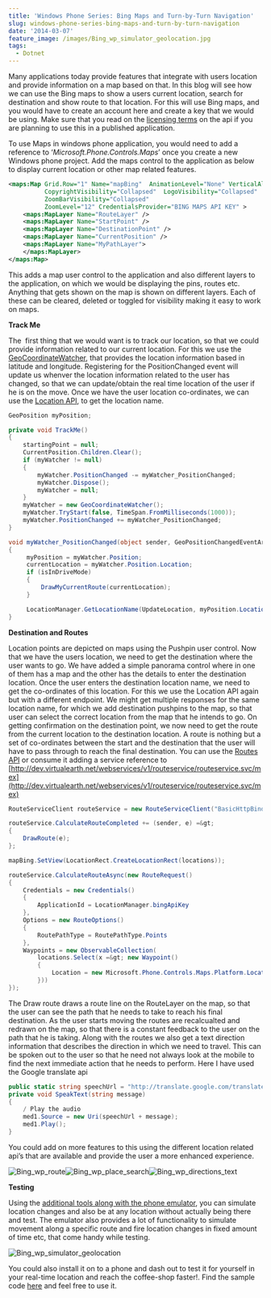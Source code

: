 ```yaml
---
title: 'Windows Phone Series: Bing Maps and Turn-by-Turn Navigation'
slug: windows-phone-series-bing-maps-and-turn-by-turn-navigation
date: '2014-03-07'
feature_image: /images/Bing_wp_simulator_geolocation.jpg
tags:
  - Dotnet
---
```

Many applications today provide features that integrate with users location and provide information on a map based on that. In this blog will see how we can use the Bing maps to show a users current location, search for destination and show route to that location. For this will use Bing maps, and you would have to create an account here and create a key that we would be using. Make sure that you read on the [licensing terms](http://www.microsoft.com/maps/product/terms.html) on the api if you are planning to use this in a published application.

To use Maps in windows phone application, you would need to add a reference to ‘_Microsoft.Phone.Controls.Maps_’ once you create a new Windows phone project. Add the maps control to the application as below to display current location or other map related features.

```xml
<maps:Map Grid.Row="1" Name="mapBing"  AnimationLevel="None" VerticalAlignment="Stretch" VerticalContentAlignment="Stretch"
          CopyrightVisibility="Collapsed"  LogoVisibility="Collapsed"
          ZoomBarVisibility="Collapsed"
          ZoomLevel="12" CredentialsProvider="BING MAPS API KEY" >
    <maps:MapLayer Name="RouteLayer" />
    <maps:MapLayer Name="StartPoint" />
    <maps:MapLayer Name="DestinationPoint" />
    <maps:MapLayer Name="CurrentPosition" />
    <maps:MapLayer Name="MyPathLayer">
    </maps:MapLayer>
</maps:Map>

```

This adds a map user control to the application and also different layers to the application, on which we would be displaying the pins, routes etc. Anything that gets shown on the map is shown on different layers. Each of these can be cleared, deleted or toggled for visibility making it easy to work on maps.

**Track Me**

The  first thing that we would want is to track our location, so that we could provide information related to our current location. For this we use the [GeoCoordinateWatcher](http://msdn.microsoft.com/en-us/library/system.device.location.geocoordinatewatcher\(v=vs.110\).aspx), that provides the location information based in latitude and longitude. Registering for the PositionChanged event will update us whenver the location information related to the user has changed, so that we can update/obtain the real time location of the user if he is on the move. Once we have the user location co-ordinates, we can use the [Location API](http://msdn.microsoft.com/en-us/library/ff701715.aspx), to get the location name.

```csharp
GeoPosition myPosition;

private void TrackMe()
{
    startingPoint = null;
    CurrentPosition.Children.Clear();
    if (myWatcher != null)
    {
        myWatcher.PositionChanged -= myWatcher_PositionChanged;
        myWatcher.Dispose();
        myWatcher = null;
    }
    myWatcher = new GeoCoordinateWatcher();
    myWatcher.TryStart(false, TimeSpan.FromMilliseconds(1000));
    myWatcher.PositionChanged += myWatcher_PositionChanged;
}

void myWatcher_PositionChanged(object sender, GeoPositionChangedEventArgs e)
{
     myPosition = myWatcher.Position;
     currentLocation = myWatcher.Position.Location;
     if (isInDriveMode)
     {
         DrawMyCurrentRoute(currentLocation);
     }

     LocationManager.GetLocationName(UpdateLocation, myPosition.Location.Latitude.ToString(), myPosition.Location.Longitude.ToString());
}

```

**Destination and Routes**

Location points are depicted on maps using the Pushpin user control. Now that we have the users location, we need to get the destination where the user wants to go. We have added a simple panorama control where in one of them has a map and the other has the details to enter the destination location. Once the user enters the destination location name, we need to get the co-ordinates of this location. For this we use the Location API again but with a different endpoint. We might get multiple responses for the same location name, for which we add destination pushpins to the map, so that user can select the correct location from the map that he intends to go. On getting confirmation on the destination point, we now need to get the route from the current location to the destination location. A route is nothing but a set of co-ordinates between the start and the destination that the user will have to pass through to reach the final destination. You can use the [Routes API](http://msdn.microsoft.com/en-us/library/ff701705.aspx) or consume it adding a service reference to [http://dev.virtualearth.net/webservices/v1/routeservice/routeservice.svc/mex](http://dev.virtualearth.net/webservices/v1/routeservice/routeservice.svc/mex)

```csharp
RouteServiceClient routeService = new RouteServiceClient("BasicHttpBinding_IRouteService");

routeService.CalculateRouteCompleted += (sender, e) =&gt;
{
    DrawRoute(e);
};

mapBing.SetView(LocationRect.CreateLocationRect(locations));

routeService.CalculateRouteAsync(new RouteRequest()
{
    Credentials = new Credentials()
    {
        ApplicationId = LocationManager.bingApiKey
    },
    Options = new RouteOptions()
    {
        RoutePathType = RoutePathType.Points
    },
    Waypoints = new ObservableCollection(
        locations.Select(x =&gt; new Waypoint()
        {
            Location = new Microsoft.Phone.Controls.Maps.Platform.Location() { Latitude = x.Latitude, Longitude = x.Longitude }
        }))
});

```

The Draw route draws a route line on the RouteLayer on the map, so that the user can see the path that he needs to take to reach his final destination. As the user starts moving the routes are recalcualted and redrawn on the map, so that there is a constant feedback to the user on the path that he is taking. Along with the routes we also get a text direction information that describes the direction in which we need to travel. This can be spoken out to the user so that he need not always look at the mobile to find the next immediate action that he needs to perform. Here I have used the Google translate api

```csharp
public static string speechUrl = "http://translate.google.com/translate_tts?tl=en&amp;q=";
private void SpeakText(string message)
{
    / Play the audio
    med1.Source = new Uri(speechUrl + message);
    med1.Play();
}

```

You could add on more features to this using the different location related api’s that are available and provide the user a more enhanced experience.

![Bing_wp_route](/images/Bing_wp_route.jpg)![Bing_wp_place_search](/images/Bing_wp_place_search.jpg)![Bing_wp_directions_text](/images/Bing_wp_directions_text.jpg)

**Testing**

Using the [additional tools along with the phone emulator](http://msdn.microsoft.com/en-us/library/windowsphone/develop/hh202933\(v=vs.105\).aspx), you can simulate location changes and also be at any location without actually being there and test. The emulator also provides a lot of functionality to simulate movement along a specific route and fire location changes in fixed amount of time etc, that come handy while testing.

![Bing_wp_simulator_geolocation](/images/Bing_wp_simulator_geolocation.jpg)

You could also install it on to a phone and dash out to test it for yourself in your real-time location and reach the coffee-shop faster!. Find the sample code [here](https://github.com/rahulpnath/Blog/tree/master/SimpleGPS) and feel free to use it.
